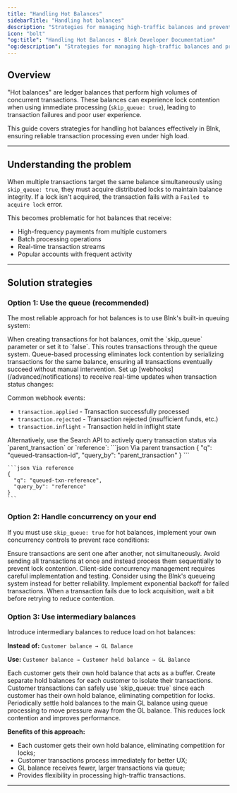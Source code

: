 ```yaml
---
title: "Handling Hot Balances"
sidebarTitle: "Handling hot balances"
description: "Strategies for managing high-traffic balances and preventing lock contention in Blnk."
icon: "bolt"
"og:title": "Handling Hot Balances • Blnk Developer Documentation"
"og:description": "Strategies for managing high-traffic balances and preventing lock contention in Blnk."
---
```



## Overview

"Hot balances" are ledger balances that perform high volumes of concurrent transactions. These balances can experience lock contention when using immediate processing (`skip_queue: true`), leading to transaction failures and poor user experience.

This guide covers strategies for handling hot balances effectively in Blnk, ensuring reliable transaction processing even under high load.

---

## Understanding the problem

When multiple transactions target the same balance simultaneously using `skip_queue: true`, they must acquire distributed locks to maintain balance integrity. If a lock isn't acquired, the transaction fails with a  `Failed to acquire lock` error.

This becomes problematic for hot balances that receive:
- High-frequency payments from multiple customers
- Batch processing operations
- Real-time transaction streams
- Popular accounts with frequent activity

---

## Solution strategies

### Option 1: Use the queue (recommended)

The most reliable approach for hot balances is to use Blnk's built-in queuing system:

<Steps>
<Step title="Remove skip_queue parameter">
  When creating transactions for hot balances, omit the `skip_queue` parameter or set it to `false`. This routes transactions through the queue system.

  <Tip>
    Queue-based processing eliminates lock contention by serializing transactions for the same balance, ensuring all transactions eventually succeed without manual intervention.
  </Tip>
</Step>

<Step title="Listen for webhook events">
  Set up [webhooks](/advanced/notifications) to receive real-time updates when transaction status changes:
  
  Common webhook events:
  * `transaction.applied` - Transaction successfully processed
  * `transaction.rejected` - Transaction rejected (insufficient funds, etc.)
  * `transaction.inflight` - Transaction held in inflight state
</Step>

<Step title="Track transaction status">
  Alternatively, use the Search API to actively query transaction status via `parent_transaction` or `reference`:
  
  <CodeGroup>
    ```json Via parent transaction
    {
      "q": "queued-transaction-id",
      "query_by": "parent_transaction"
    }
    ```

    ```json Via reference
    {
      "q": "queued-txn-reference",
      "query_by": "reference"
    }
    ```
  </CodeGroup>
</Step>
</Steps>

### Option 2: Handle concurrency on your end

If you must use `skip_queue: true` for hot balances, implement your own concurrency controls to prevent race conditions:

<Steps>
<Step title="Implement sequential processing">
  Ensure transactions are sent one after another, not simultaneously. Avoid sending all transactions at once and instead process them sequentially to prevent lock contention.

  <Warning>
    Client-side concurrency management requires careful implementation and testing. Consider using the Blnk's queueing system instead for better reliability.
  </Warning>
</Step>

<Step title="Add retry logic">
  Implement exponential backoff for failed transactions. When a transaction fails due to lock acquisition, wait a bit before retrying to reduce contention.
</Step>
</Steps>

### Option 3: Use intermediary balances

Introduce intermediary balances to reduce load on hot balances:

**Instead of:** `Customer balance → GL Balance`

**Use:** `Customer balance → Customer hold balance → GL Balance`

<Steps>
<Step title="Create customer hold balances">
  Each customer gets their own hold balance that acts as a buffer. Create separate hold balances for each customer to isolate their transactions.
</Step>

<Step title="Process customer transactions immediately">
  Customer transactions can safely use `skip_queue: true` since each customer has their own hold balance, eliminating competition for locks.
</Step>

<Step title="Settle to GL balance via queue">
  Periodically settle hold balances to the main GL balance using queue processing to move pressure away from the GL balance. This reduces lock contention and improves performance.
</Step>
</Steps>

**Benefits of this approach:**
* Each customer gets their own hold balance, eliminating competition for locks;
* Customer transactions process immediately for better UX;
* GL balance receives fewer, larger transactions via queue;
* Provides flexibility in processing high-traffic transactions.

---

<NeedHelp /> 